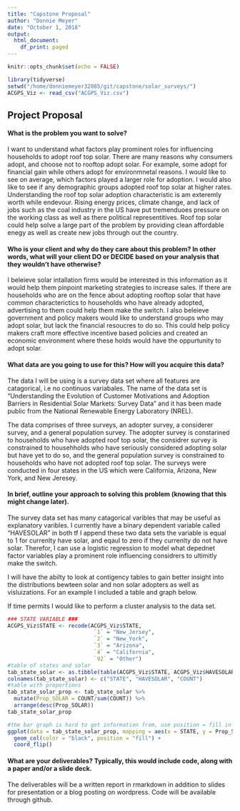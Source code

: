 ```yaml
---
title: "Capstone Proposal"
author: "Donnie Meyer"
date: "October 1, 2018"
output:
  html_document:
    df_print: paged
---
```


```r
knitr::opts_chunk$set(echo = FALSE)
```

```r
library(tidyverse)
setwd("/home/donniemeyer32085/git/capstone/solar_surveys/")
ACGPS_Viz <- read_csv("ACGPS_Viz.csv")
```


## Project Proposal

#### What is the problem you want to solve?

I want to understand what factors play prominent roles for influencing households to adopt roof top solar. There are many reasons why consumers adopt, and choose not to rooftop adopt solar. For example, some adopt for financial gain while others adopt for environmnetal reasons. I would like to see on average, which factors played a larger role for adoption. I would also like to see if any demographic groups adopted roof top solar at higher rates. Understanding the roof top solar adoption characteristic is am exteremly worth while endevour. Rising energy prices, climate change, and lack of jobs such as the coal industry in the US have put tremenduoes pressure on the working class as well as there political representitives. Roof top solar could help solve a large part of the problem by providing clean affordable enegy as well as create new jobs through out the country.

#### Who is your client and why do they care about this problem? In other words, what will your client DO or DECIDE based on your analysis that they wouldn’t have otherwise?

I beleieve solar intallation firms would be interested in this information as it would help them pinpoint marketing strategies to increase sales. If there are households who are on the fence about adopting rooftop solar that have common characterictics to households who have already adopted, advertising to them could help them make the switch. I also beleieve government and policy makers would like to understand groups who may adopt solar, but lack the financial resoucres to do so. This could help policy makers craft more effective incentive based policies and created an economic environment where these holds would have the oppurtunity to adopt solar.

#### What data are you going to use for this? How will you acquire this data?

The data I will be using is a survey data set where all features are catagorical, i.e no continuos variabales. The name of the data set is "Understanding the Evolution of Customer Motivations and Adoption Barriers in Residential Solar Markets: Survey Data" and it has been made public from the National Renewable Energy Laboratory (NREL). 

The data comprises of three surveys, an adopter survey, a considerer survey, and a general population survey. The adopter survey is constarined to households who have adopted roof top solar, the considrer survey is constrained to househholds who have seriously considered adopting solar but have yet to do so, and the general population survey is constrained to households who have not adopted roof top solar. The surveys were conducted in four states in the US which were California, Arizona, New York, and New Jeresey.

#### In brief, outline your approach to solving this problem (knowing that this might change later).

The survey data set has many catagorical varibles that may be useful as explanatory varibles. I currently have a binary dependent variable called "HAVESOLAR" in both tf I append these two data sets the variable is equal to 1 for currenlty have solar, and eqaul to zero if they currenlty do not have solar. Therefor, I can use a logistic regression to model what depednet factor variables play a prominent role influencing considrers to ultimitly make the switch. 

I will have the abilty to look at contigency tables to gain better insight into the distributions bewteen solar and non solar adopters as well as visluizations. For an example I included a table and graph below. 

If time permits I would like to perform a cluster analysis to the data set. 

```r
### STATE VARIABLE ###
ACGPS_Viz$STATE <- recode(ACGPS_Viz$STATE, 
                           `1` = "New_Jersey", 
                           `2` = "New_York", 
                           `3` = "Arizona", 
                           `4` = "California",
                           `92` = "Other")
#table of states and solar
tab_state_solar <- as.tibble(table(ACGPS_Viz$STATE, ACGPS_Viz$HAVESOLAR))
colnames(tab_state_solar) <- c("STATE", "HAVESOLAR", "COUNT")
#table with proportions
tab_state_solar_prop <- tab_state_solar %>% 
  mutate(Prop_SOLAR = COUNT/sum(COUNT)) %>%
  arrange(desc(Prop_SOLAR))
tab_state_solar_prop

```

```r
#the bar graph is hard to get information from, use position = fill in geom_col
ggplot(data = tab_state_solar_prop, mapping = aes(x = STATE, y = Prop_SOLAR, fill = HAVESOLAR)) + 
  geom_col(color = "black", position = "fill") +
  coord_flip()
```

#### What are your deliverables? Typically, this would include code, along with a paper and/or a slide deck.

The deliverables will be a written report in rmarkdown in addition to slides for presentation or a blog posting on wordpress. Code will be available through github. 
